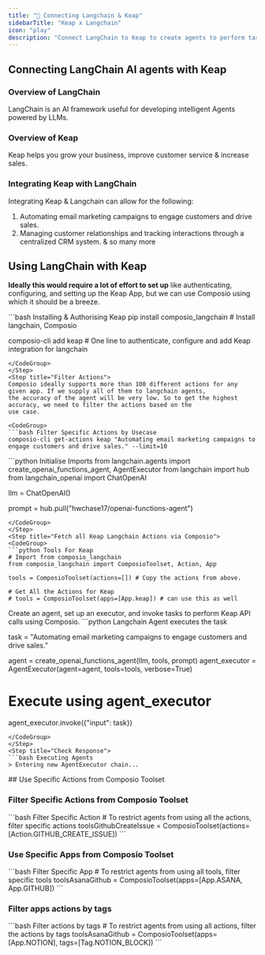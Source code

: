 ```yaml
---
title: "🚀 Connecting Langchain & Keap"
sidebarTitle: "Keap x Langchain"
icon: "play"
description: "Connect LangChain to Keap to create agents to perform tasks using natural language"
---
```


## Connecting LangChain AI agents with Keap

### Overview of LangChain

LangChain is an AI framework useful for developing intelligent Agents powered by LLMs.

### Overview of Keap

Keap helps you grow your business, improve customer service & increase sales.

### Integrating Keap with LangChain

Integrating Keap & Langchain can allow for the following:

1. Automating email marketing campaigns to engage customers and drive sales.
2. Managing customer relationships and tracking interactions through a centralized CRM system.
& so many more

## Using LangChain with Keap

<Steps>
<Step title="Setting Up the Environment">

**Ideally this would require a lot of effort to set up** like authenticating, configuring, and setting up the Keap App, but we can use Composio using which it should be a breeze.

<CodeGroup>
```bash Installing & Authorising Keap
pip install composio_langchain # Install langchain, Composio 

composio-cli add keap # One line to authenticate, configure and add Keap integration for langchain
```
</CodeGroup>
</Step>
<Step title="Filter Actions">
Composio ideally supports more than 100 different actions for any given app. If we supply all of them to langchain agents, 
the accuracy of the agent will be very low. So to get the highest accuracy, we need to filter the actions based on the 
use case.

<CodeGroup>
```bash Filter Specific Actions by Usecase
composio-cli get-actions keap "Automating email marketing campaigns to engage customers and drive sales." --limit=10
```
</CodeGroup>

</Step>
<Step title="Import Base Packages">

<CodeGroup>
```python Initialise Imports
from langchain.agents import create_openai_functions_agent, AgentExecutor
from langchain import hub
from langchain_openai import ChatOpenAI


llm = ChatOpenAI()

prompt = hub.pull("hwchase17/openai-functions-agent")
```
</CodeGroup>
</Step>
<Step title="Fetch all Keap Langchain Actions via Composio">
<CodeGroup>
```python Tools For Keap
# Import from composio_langchain
from composio_langchain import ComposioToolset, Action, App

tools = ComposioToolset(actions=[]) # Copy the actions from above. 

# Get All the Actions for Keap
# tools = ComposioToolset(apps=[App.keap]) # can use this as well
```
</CodeGroup>
</Step>
<Step title="Execute the Agent">
Create an agent, set up an executor, and invoke tasks to perform Keap API calls using Composio. 
<CodeGroup>
```python Langchain Agent executes the task

task = "Automating email marketing campaigns to engage customers and drive sales."

agent = create_openai_functions_agent(llm, tools, prompt)
agent_executor = AgentExecutor(agent=agent, tools=tools, verbose=True)

# Execute using agent_executor
agent_executor.invoke({"input": task})
```
</CodeGroup>
</Step>
<Step title="Check Response">
```bash Executing Agents
> Entering new AgentExecutor chain...
```
</Step>
</Steps>
## Use Specific Actions from Composio Toolset

### Filter Specific Actions from Composio Toolset

<CodeGroup>
```bash Filter Specific Action
# To restrict agents from using all the actions, filter specific actions
toolsGithubCreateIssue = ComposioToolset(actions=[Action.GITHUB_CREATE_ISSUE])
```
</CodeGroup>

### Use Specific Apps from Composio Toolset
<CodeGroup>
```bash Filter Specific App
# To restrict agents from using all tools, filter specific tools
toolsAsanaGithub = ComposioToolset(apps=[App.ASANA, App.GITHUB])
```
</CodeGroup>

### Filter apps actions by tags 
<CodeGroup>
```bash Filter actions by tags
# To restrict agents from using all actions, filter the actions by tags
toolsAsanaGithub = ComposioToolset(apps=[App.NOTION], tags=[Tag.NOTION_BLOCK])
```
</CodeGroup>

